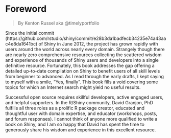 # Foreword {.unnumbered}

> By Kenton Russel aka \@timelyportfolio

Since the initial commit (https://github.com/rstudio/shiny/commit/e28b3da1badfecb34235e74a43aac4e8da1641bc) of Shiny in June 2012, the project has grown rapidly with users around the world across nearly every domain.  Strangely though there are nearly zero comprehensive resources collecting the scattered wisdom and experience of thousands of Shiny users and developers into a single definitive resource.  Fortunately, this book addresses the gap offering a detailed up-to-date compilation on Shiny to benefit users of all skill levels from beginner to advanced.  As I read through the early drafts, I kept saying to myself with a smile, "Yes, finally".  This book fills a void covering some topics for which an Internet search might yield no useful results.

Successful open source requires skillful developers, active engaged users, and helpful supporters.  In the R/Shiny community, David Granjon, PhD fulfills all three roles as a prolific R package creator, educated and thoughtful user with domain expertise, and educator (workshops, posts, and forum responses).  I cannot think of anyone more qualified to write a book on Shiny, and I am so happy that David has spent the time to generously share his wisdom and experience in this excellent resource.